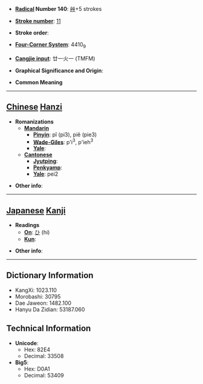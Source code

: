 * '''[[Wiktionary:Chinese radical index| Radical]] Number 140''': [[Wiktionary:Chinese radical index 艸|艸]]+5 strokes

* '''[[Wiktionary:Chinese total strokes index|Stroke number]]''': [[Wiktionary:Chinese total strokes index 11|11]]

* '''Stroke order''': 

* '''[[Wiktionary:Chinese four corner index|Four-Corner System]]''': 4410<sub>9</sub>

* '''[[Wiktionary:Chinese Cangjie index|Cangjie input]]''': 廿一火一 (TMFM)

* '''Graphical Significance and Origin''': 

* '''Common Meaning'''

----

== [[Chinese]] [[Hanzi]] ==

* '''Romanizations'''
** '''[[Mandarin]]'''
*** '''[[Pinyin]]''': pǐ (pi3), piě (pie3)
*** '''[[Wade-Giles]]''': p'i<sup>3</sup>, p'ieh<sup>3</sup>
*** '''[[Yale]]''': 
** '''[[Cantonese]]'''
*** '''[[Jyutping]]''':
*** '''[[Penkyamp]]''': 
*** '''[[Yale]]''': pei2

* '''Other info''': 

----

== [[Japanese]] [[Kanji]] ==

* '''Readings'''
** '''[[On]]''': [[ひ]] (hi)
** '''[[Kun]]''': 

* '''Other info''':  

----

== Dictionary Information ==

* KangXi: 1023.110
* Morobashi: 30795
* Dae Jaweon: 1482.100
* Hanyu Da Zidian: 53187.060

== Technical Information ==

* '''Unicode''':
** Hex: 82E4
** Decimal: 33508
* '''Big5''':
** Hex: D0A1
** Decimal: 53409
